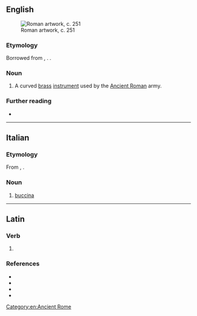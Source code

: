 ==English==
[[File:Grande_Ludovisi_Altemps_Inv8574_n4.jpg|thumb|Roman artwork, c. 251 {{CE}}]]

===Etymology===
Borrowed from {{bor|en|la|būcina}}, {{m|la|buccina}}. {{doublet|en|buisine|posaune}}.

===Noun===
{{en-noun}}

# {{lb|en|historical|musical instruments}} A curved [[brass]] [[instrument]] used by the [[Ancient Roman]] army.
#: {{cot|en|buisine}}

===Further reading===
* {{pedia}}

[[Category:en:Ancient Rome]]

----

==Italian==

===Etymology===
From {{der|it|la|būcina}}, {{m|la|buccina}}.

===Noun===
{{it-noun|f}}

# {{lb|it|musical instruments}} [[#English|buccina]]

----

==Latin==

===Verb===
{{la-verb-form|buccinā}}

# {{inflection of|la|buccinō||2|s|pres|actv|impr}}

===References===
* {{R:L&S}}
* {{R:Elementary Lewis}}
* {{R:du Cange}}
* {{R:Gaffiot}}